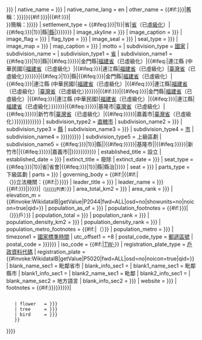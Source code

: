 {{Infobox settlement
| name                    = {{{name|{{{行政區名稱|{{PAGENAME}}}}}}}}
| native_name             = {{{eng_name|{{{外文名稱|}}}}}}
| native_name_lang        = en
| other_name              = {{#if:{{{old_name|{{{舊稱|}}}}}}|舊稱：{{{old_name|{{{舊稱|}}}}}}}}{{#if:{{{abbreviation|{{{簡稱|}}}}}}|{{#if:{{{old_name|{{{舊稱|}}}}}}|<br>}}簡稱：{{{abbreviation|{{{簡稱|}}}}}}}}
| settlement_type         = {{#ifeq:{{str rightmost|{{{name|{{{行政區名稱|{{PAGENAME}}}}}}}}|1}}|省|[[省 (中華民國)|省]]（已[[省 (中華民國)#省虛級化|虛級化]]）|{{#ifeq:{{str rightmost|{{{name|{{{行政區名稱|{{PAGENAME}}}}}}}}|1}}|縣|[[縣 (中華民國)|縣]]|{{{type|{{{行政區類別|}}}}}}}}}}
| image_skyline           = {{{image|{{{代表圖像|}}}}}}
| image_caption           = {{{caption|{{{代表圖像名稱|}}}}}}
| image_flag              = {{{image_flag|{{{旗文件名|}}}}}}
| flag_type               = {{{caption_flag|{{{旗|}}}}}}
| image_seal              = {{{image_seal|{{{徽文件名|}}}}}}
| seal_type               = {{{caption_seal|{{{徽|}}}}}}
| image_map               = {{{location_map|{{{位置圖|}}}}}}
| map_caption             = {{{map_caption|{{{位置圖名稱|}}}}}}
| motto                   = {{{格言|}}}
| subdivision_type        = [[世界政區索引|國家]]
| subdivision_name        = {{ROC}}
| subdivision_type1       = [[省 (中華民國)|省]]
| subdivision_name1       = {{#ifeq:{{str rightmost|{{{name|{{{行政區名稱|{{PAGENAME}}}}}}}}|1}}|縣|{{#ifeq:{{{name|{{{行政區名稱|{{PAGENAME}}}}}}}}|金門縣|[[福建省 (中華民國)|福建省]]（已虛級化）|{{#ifeq:{{PAGENAME}}|連江縣 (中華民國)|[[福建省 (中華民國)|福建省]]（已虛級化）|{{#ifeq:{{{name|{{{行政區名稱|}}}}}}|連江縣|[[福建省 (中華民國)|福建省]]（已虛級化）|[[臺灣省]]（已虛級化）}}}}}}|{{#ifeq:{{str rightmost|{{delink|{{{subdivision|{{{上級行政區劃|}}}}}}}}|1}}|縣|{{#ifeq:{{delink|{{{subdivision|{{{上級行政區劃|}}}}}}}}|金門縣|[[福建省 (中華民國)|福建省]]（已虛級化）|{{#ifeq:{{delink|{{{subdivision|{{{上級行政區劃|}}}}}}}}|連江縣 (中華民國)|[[福建省 (中華民國)|福建省]]（已虛級化）|{{#ifeq:{{delink|{{{subdivision|{{{上級行政區劃|}}}}}}}}|連江縣|[[福建省 (中華民國)|福建省]]（已虛級化）|[[臺灣省]]（已虛級化）}}}}}}|{{#if:{{{county|{{{縣|}}}}}}|{{#ifeq:{{delink|{{{county|{{{縣|}}}}}}}}|金門縣|[[福建省 (中華民國)|福建省]]（已虛級化）|{{#ifeq:{{delink|{{{county|{{{縣|}}}}}}}}|連江縣 (中華民國)|[[福建省 (中華民國)|福建省]]（已虛級化）|{{#ifeq:{{delink|{{{county|{{{縣|}}}}}}}}|連江縣|[[福建省 (中華民國)|福建省]]（已虛級化）}}}}}}|{{#ifeq:{{{name|{{{行政區名稱|{{PAGENAME}}}}}}}}|基隆市|[[臺灣省]]（已虛級化）|{{#ifeq:{{{name|{{{行政區名稱|{{PAGENAME}}}}}}}}|新竹市|[[臺灣省]]（已虛級化）|{{#ifeq:{{{name|{{{行政區名稱|{{PAGENAME}}}}}}}}|嘉義市|[[臺灣省]]（已虛級化）}}}}}}}}}}}}
| subdivision_type2       = [[直轄市 (中華民國)|直轄市]]
| subdivision_name2       = {{{special_municipality|{{{直轄市|}}}}}}
| subdivision_type3       = [[縣 (中華民國)|縣]]
| subdivision_name3       = {{{county|{{{縣|}}}}}}
| subdivision_type4       = [[市 (中華民國)|市]]
| subdivision_name4       = {{{city|{{{provincial_city|{{{市|{{{省轄市|}}}}}}}}}}}}
| subdivision_type5       = 上級區劃
| subdivision_name5       = {{#ifeq:{{str rightmost|{{{name|{{{行政區名稱|{{PAGENAME}}}}}}}}|1}}|縣||{{#ifeq:{{{name|{{{行政區名稱|{{PAGENAME}}}}}}}}|基隆市||{{#ifeq:{{{name|{{{行政區名稱|{{PAGENAME}}}}}}}}|新竹市||{{#ifeq:{{{name|{{{行政區名稱|{{PAGENAME}}}}}}}}|嘉義市||{{{subdivision|{{{上級行政區劃|}}}}}}}}}}}}}}
| established_title       = 設立
| established_date        = {{{established|{{{設立始年|}}}}}}
| extinct_title           = 廢除
| extinct_date            = {{{disestablished|{{{廢除年份|}}}}}}
| seat_type               = {{#ifeq:{{str rightmost|{{{name|{{{行政區名稱|{{PAGENAME}}}}}}}}|1}}|省|省會|{{#ifeq:{{str rightmost|{{{name|{{{行政區名稱|{{PAGENAME}}}}}}}}|1}}|縣|縣治|}}}}
| seat                    = {{{省會|{{{縣治|}}}}}}
| parts_type              = 下級區劃
| parts                   = {{{division|{{{區劃|}}}}}}
| governing_body          = {{{government|}}}{{#if:{{{legislature|}}}|{{#if:{{{government|}}}|<br>（}}立法機關：{{{legislature|}}}{{#if:{{{government|}}}|）}}}}
| leader_title            = {{{leader_title|{{{行政機關首長職稱|}}}}}}
| leader_name             = {{{leader_name|{{{行政機關首長姓名|}}}}}}{{#if:{{both|{{{name|{{{行政區名稱|{{PAGENAME}}}}}}}}|{{{leader_title|{{{行政機關首長職稱|}}}}}}}}|<small>（[[{{{name|{{{行政區名稱|}}}}}}{{{leader_title|{{{行政機關首長職稱|}}}}}}]]列表）</small>}}
| area_total_km2          = {{{area_total|{{{總面積|}}}}}}
| area_rank               = {{{area_rank|{{{總面積名次|}}}}}}
| elevation_m             = {{#invoke:WikidataIB|getValue|P2044|fwd=ALL|osd=no|showunits=no|noicon=true|qid={{{item|}}}}}
| population_as_of        = {{{population_as_of|{{{總人口年份|}}}}}}
| population_footnotes    = {{#if:{{{household|{{{總戶數|}}}}}}|（{{{household|{{{總戶數|}}}}}}戶）}}
| population_total        = {{{population_total|{{{總人口|}}}}}}
| population_rank         = {{{population_rank|{{{總人口名次|}}}}}}
| population_density_km2  = {{{population_density|{{{人口密度|auto}}}}}}
| population_density_rank = {{{population_density_rank|{{{人口密度名次|}}}}}}
| population_metro_footnotes = {{#if:{{{population_urban_rank|}}}|（{{{population_urban_rank|}}}）}}
| population_metro           = {{{population_urban|{{{都會區人口|}}}}}}
| timezone1               = [[國家標準時間]]
| utc_offset1             = +8
| postal_code_type        = [[臺灣地區郵遞區號一覽表|郵遞區號]]
| postal_code             = {{{postal_code|{{{郵政編碼|{{{郵遞區號|}}}}}}}}}
| iso_code                = {{#if:{{{ISO_3166-2:TW|}}}|[[ISO 3166-2:TW|TW-{{{ISO_3166-2:TW|}}}]]}}
| registration_plate_type = [[戶役政資訊系統資料代碼|戶政資料代碼]]
| registration_plate      = {{#invoke:WikidataIB|getValue|P5020|fwd=ALL|osd=no|noicon=true|qid={{{item|}}}}}
<!-- blank fields (section 1) -->
| blank_name_sec1         = 毗鄰省市
| blank_info_sec1         = {{{毗鄰省市|}}}
| blank1_name_sec1        = 毗鄰縣市
| blank1_info_sec1        = {{{毗鄰縣市|}}}
| blank2_name_sec1        = 毗鄰
| blank2_info_sec1        = {{{adjacent|}}}
| blank_name_sec2         = 地方語言
| blank_info_sec2         = {{{地方語言|{{{方言|}}}}}}
| website                 = {{{website|{{{行政機關網站|}}}}}}
| footnotes               = {{#if:{{{symbol_flower|{{{象徵花|}}}}}}{{{symbol_tree|{{{象徵樹|}}}}}}{{{symbol_bird|{{{象徵鳥|}}}}}}|
    {{Infobox region symbols
    | embedded = yes
    | region   = {{str rightmost|{{delink|{{{type|{{{行政區類別|}}}}}}}}|1}}
    | flower   = {{{symbol_flower|{{{象徵花|}}}}}}
    | tree     = {{{symbol_tree|{{{象徵樹|}}}}}}
    | bird     = {{{symbol_bird|{{{象徵鳥|}}}}}}
    }}
}}}}<noinclude>{{documentation}}</noinclude>
